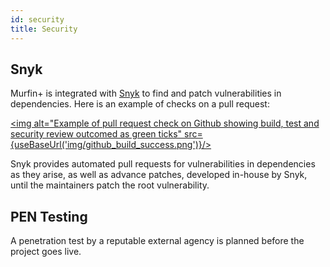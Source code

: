 ```yaml
---
id: security
title: Security
---
```



## Snyk

Murfin+ is integrated with [Snyk](https://snyk.io/) to find and patch vulnerabilities in dependencies. Here is an
example of checks on a pull request:

<a href="https://github.com/sardjv/murfin_method/pull/50"><img alt="Example of pull request check on Github showing build,
test and security review outcomed as green ticks" src={useBaseUrl('img/github_build_success.png')}/></a>

Snyk provides automated pull requests for vulnerabilities in dependencies as they arise, as well as advance patches,
developed in-house by Snyk, until the maintainers patch the root vulnerability.

## PEN Testing

A penetration test by a reputable external agency is planned before the project goes live.
